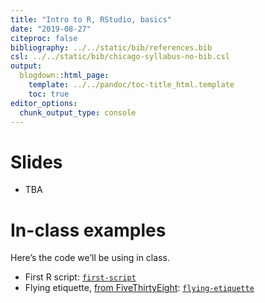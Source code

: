 ```yaml
---
title: "Intro to R, RStudio, basics"
date: "2019-08-27"
citeproc: false
bibliography: ../../static/bib/references.bib
csl: ../../static/bib/chicago-syllabus-no-bib.csl
output:
  blogdown::html_page:
    template: ../../pandoc/toc-title_html.template
    toc: true
editor_options: 
  chunk_output_type: console
---
```


# Slides


- TBA


# In-class examples

Here's the code we'll be using in class. 

- First R script: [<i class="fas fa-file-archive"></i> `first-script`](/files/first-r-script.R)
- Flying etiquette, [from FiveThirtyEight](https://fivethirtyeight.com/features/airplane-etiquette-recline-seat/): [<i class="fas fa-file-archive"></i> `flying-etiquette`](/files/flying-etiquette.Rmd)


